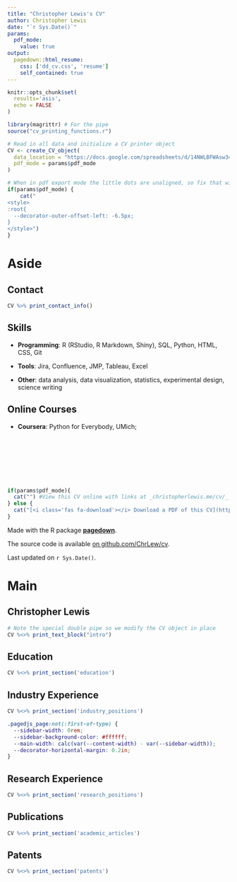 ```yaml
---
title: "Christopher Lewis's CV"
author: Christopher Lewis
date: "`r Sys.Date()`"
params:
  pdf_mode:
    value: true
output:
  pagedown::html_resume:
    css: ['dd_cv.css', 'resume']
    self_contained: true
---
```


```r
knitr::opts_chunk$set(
  results='asis', 
  echo = FALSE
)

library(magrittr) # For the pipe
source("cv_printing_functions.r")

# Read in all data and initialize a CV printer object
CV <- create_CV_object(
  data_location = "https://docs.google.com/spreadsheets/d/14NWLBFWAsw34Ffb50Qk9urG8jUzGNPVwkCPKbALpd3w/edit?usp=sharing",  
  pdf_mode = params$pdf_mode
)

```


```r
# When in pdf export mode the little dots are unaligned, so fix that with some conditional CSS.
if(params$pdf_mode) {
    cat("
<style>
:root{
  --decorator-outer-offset-left: -6.5px;
}
</style>")
}
```


Aside
================================================================================
<!--
```r
# Build interactive network of positions colored by section
# and connected if they occurred in the same year
datadrivencv::build_network_logo(CV$entries_data)
```
-->

Contact {#contact}
--------------------------------------------------------------------------------

```r
CV %>% print_contact_info()
```

Skills {#skills}
--------------------------------------------------------------------------------

- <i class="fa fa-laptop"></i> **Programming**: R (RStudio, R Markdown, Shiny), SQL, Python, HTML, CSS, Git

- <i class="fa fa-toolbox"></i> **Tools**: Jira, Confluence, JMP, Tableau, Excel
- <i class="fa fa-lightbulb-o"></i> **Other**: data analysis, data visualization, statistics, experimental design, science writing

Online Courses
--------------------------------------------------------------------------------

- **Coursera**: Python for Everybody, UMich;


<!--
Credentials
--------------------------------------------------------------------------------
-->

<br>
<br>
<br>
<br>
<br>
<br>

```r
if(params$pdf_mode){
  cat("") #View this CV online with links at _christopherlewis.me/cv/_
} else {
  cat("[<i class='fas fa-download'></i> Download a PDF of this CV](https://github.com/ChrLew/cv/blob/main/Lewis_cv.pdf)")
}
```

Made with the R package [**pagedown**](https://github.com/rstudio/pagedown).

The source code is available [on github.com/ChrLew/cv](https://github.com/ChrLew/cv).

Last updated on `r Sys.Date()`.

Main
================================================================================

Christopher Lewis {#title}
--------------------------------------------------------------------------------

```r
# Note the special double pipe so we modify the CV object in place
CV %<>% print_text_block("intro") 
```



Education {data-icon=graduation-cap data-concise=true}
--------------------------------------------------------------------------------

```r
CV %<>% print_section('education')
```

Industry Experience {data-icon=suitcase}
--------------------------------------------------------------------------------

```r
CV %<>% print_section('industry_positions')
```


```css
.pagedjs_page:not(:first-of-type) {
  --sidebar-width: 0rem;
  --sidebar-background-color: #ffffff;
  --main-width: calc(var(--content-width) - var(--sidebar-width));
  --decorator-horizontal-margin: 0.2in;
}
```

Research Experience {data-icon=laptop}
--------------------------------------------------------------------------------

```r
CV %<>% print_section('research_positions')
```

Publications {data-icon=book}
--------------------------------------------------------------------------------

```r
CV %<>% print_section('academic_articles')
```

Patents {data-icon=award}
--------------------------------------------------------------------------------
```r
CV %<>% print_section('patents')
```
